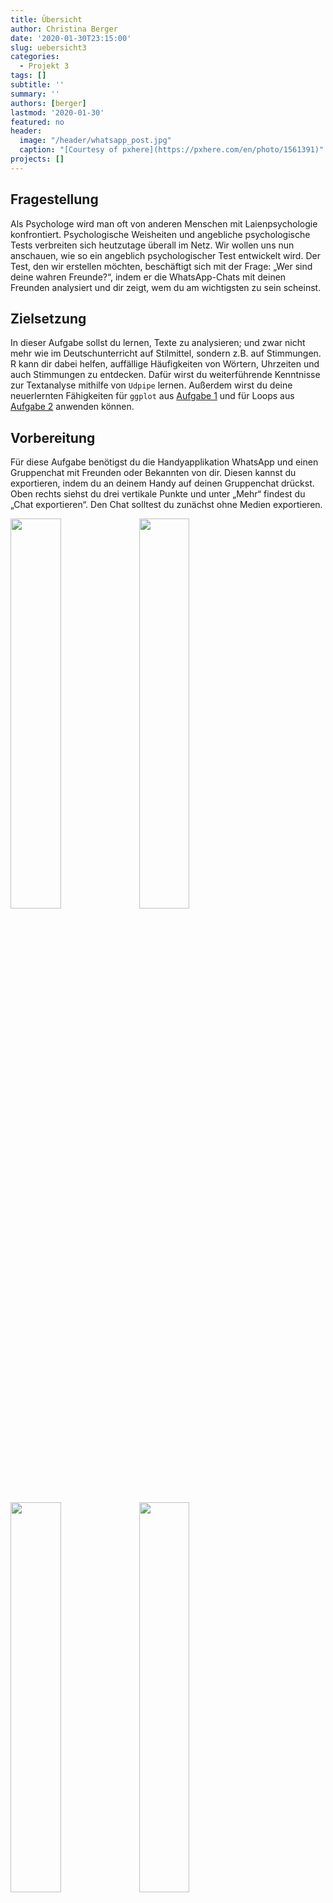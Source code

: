 ```yaml
---
title: Übersicht
author: Christina Berger
date: '2020-01-30T23:15:00'
slug: uebersicht3
categories:
  - Projekt 3
tags: []
subtitle: ''
summary: ''
authors: [berger]
lastmod: '2020-01-30'
featured: no
header:
  image: "/header/whatsapp_post.jpg"
  caption: "[Courtesy of pxhere](https://pxhere.com/en/photo/1561391)"
projects: []
---
```



## Fragestellung

Als Psychologe wird man oft von anderen Menschen mit Laienpsychologie konfrontiert. Psychologische Weisheiten und angebliche psychologische Tests verbreiten sich heutzutage überall im Netz. Wir wollen uns nun anschauen, wie so ein angeblich psychologischer Test entwickelt wird. Der Test, den wir erstellen möchten, beschäftigt sich mit der Frage: „Wer sind deine wahren Freunde?“, indem er die WhatsApp-Chats mit deinen Freunden analysiert und dir zeigt, wem du am wichtigsten zu sein scheinst. 

## Zielsetzung

In dieser Aufgabe sollst du lernen, Texte zu analysieren; und zwar nicht mehr wie im Deutschunterricht auf Stilmittel, sondern z.B. auf Stimmungen. R kann dir dabei helfen, auffällige Häufigkeiten von Wörtern, Uhrzeiten und auch Stimmungen zu entdecken. Dafür wirst du weiterführende Kenntnisse zur Textanalyse mithilfe von `Udpipe` lernen. Außerdem wirst du deine neuerlernten Fähigkeiten für `ggplot` aus [Aufgabe 1](/post/uebersicht1) und für Loops aus [Aufgabe 2](/post/uebersicht2) anwenden können.

## Vorbereitung

Für diese Aufgabe benötigst du die Handyapplikation WhatsApp und einen Gruppenchat mit Freunden oder Bekannten von dir. Diesen kannst du exportieren, indem du an deinem Handy auf deinen Gruppenchat drückst. Oben rechts siehst du drei vertikale Punkte und unter „Mehr“ findest du „Chat exportieren“. Den Chat solltest du zunächst ohne Medien exportieren.

![](/post/2019-11-13-uebersicht3_files/whatsapp1.jpeg){width=40%} ![](/post/2019-11-13-uebersicht3_files/whatsapp2.jpeg){width=40%}

![](/post/2019-11-13-uebersicht3_files/whatsapp3.jpeg){width=40%} ![](/post/2019-11-13-uebersicht3_files/whatsapp4.jpeg){width=40%}


Es sollte sich ein Fenster öffnen, in dem verschiedene Möglichkeiten zum Versenden der Datei angezeigt werden. Du kannst dir den Text am besten per E-Mail schicken, um auch von deinem Computer auf die Datei zugreifen zu können. Lade die Textdatei auf deinen Computer und speichere sie im gleichen Ordner, in dem du auch deine R-Datei speichern möchtest.
Nun hast du eine Textdatei (.txt), in der jede Nachricht mit Name, Datum und Uhrzeit festgehalten ist.

Um den Chat in R einzulesen, brauchst du den folgenden Befehl:
```r
install.packages('rwhatsapp')
library(rwhatsapp)
raw <- rwa_read('MeineGruppe.txt')
```
Dafür wird ein zusätzliches Paket für das Einlesen von Whatsappchats verwendet. Die Textdatei wird direkt in verschiedene Spalten zerlegt, in denen Uhrzeit, Absender, Nachricht und Emojis stehen.


Zur Analyse werden wir das R-Paket `Udpipe` verwenden.
Hier sind ein paar Links, die du dir zu `Udpipe` anschauen kannst. Dort findest du hilfreiche Befehle aus dem Paket. Vielleicht helfen sie dir auch, wenn du in der Aufgabe später nicht weiterkommst.

[Hier](https://towardsdatascience.com/easy-text-analysis-on-abc-news-headlines-b434e6e3b5b8) findest du die Aufbereitung eines Datensatzes mit Udpipe und ein paar Visualisierungen der Daten. Eine Übersicht zu Befehlen, die du mit `Udpipe` verwenden kannst, findest du direkt in der [Dokumentation des Pakets](https://cran.r-project.org/web/packages/udpipe/vignettes/udpipe-annotation.html). Auf [dieser Seite](https://datascienceplus.com/introducing-udpipe-for-easy-natural-language-processing-in-r/) findest du eine sehr umfangreiche Besprechung von Sprachverarbeitung in R - was auch andere Dinge, außer `Udpipe`, betrifft.



Bevor du `Udpipe` verwenden kannst, musst du es installieren und laden:
 
```r
install.packages(udpipe)
library(udpipe)
model <- udpipe_download_model(language = "german")
udpipe_german <-udpipe_load_model(file = dir(pattern = 'udpipe'))

```

Und jetzt kann es losgehen - viel Spaß beim Bearbeiten dieses Projekts.

#### [Weiter zur Problemstellung](/post/problemstellung3)

